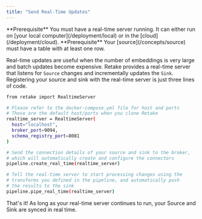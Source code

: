 ```yaml
---
title: "Send Real-Time Updates"
---
```


<Info>
  **Prerequisite** You must have a real-time server running. It can either run
  on [your local computer](/deployment/local) or in the
  [cloud](/deployment/cloud).
</Info>

<Info>
  **Prerequisite** Your [source](/concepts/source) must have a table with at
  least one row.
</Info>

Real-time updates are useful when the number of embeddings is very large and batch updates become expensive.
Retake provides a real-time server that listens for `Source` changes and incrementally updates the `Sink`.
Registering your source and sink with the real-time server is just three lines of code.

```bash main.py
from retake import RealtimeServer

# Please refer to the docker-compose.yml file for host and ports
# These are the default host/ports when you clone Retake
realtime_server = RealtimeServer(
  host="localhost",
  broker_port=9094,
  schema_registry_port=8081
)

# Send the connection details of your source and sink to the broker,
# which will automatically create and configure the connectors
pipeline.create_real_time(realtime_server)

# Tell the real-time server to start processing changes using the
# transforms you defined in the pipeline, and automatically push
# the results to the sink
pipeline.pipe_real_time(realtime_server)
```

That's it! As long as your real-time server continues to run, your Source and Sink are synced in real time.

